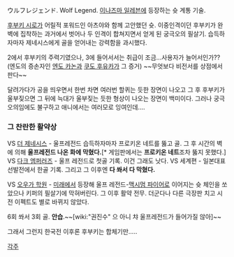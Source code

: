 ウルフレジェンド. Wolf Legend. [[이나즈마 일레븐]]에 등장하는 슛 계통 기술.

[[후부키 시로]]가 어릴적 포워드인 아츠야와 함께 고안했던 슛. 이중인격이던 후부키가 완벽에 집착하는 과거에서 벗어나 두 인격이 합쳐지면서 얻게 된 궁극오의 필살기. 습득하자마자 제네시스에게 골을 얻어내는 강력함을 과시했다.

2에서 후부키의 주력기였으나, 3에 들어서서는 취급이 조금...사용자가 늘어서인가?? (엔도의 증손자인 [[엔도 카논]]과 [[쿠도 후유카]]가 그 증거) ~~무엇보다 비전서를 상점에서 판다~~

달려가다가 공을 띄우면서 한번 차면 여러번 할퀴는 듯한 장면이 나오고 그 후 후부키가 울부짖으면 그 뒤에 늑대가 울부짖는 듯한 형상이 나오는 장면이 백미이다. 그러나 궁극오의임에도 불구하고 애니에서는 여러모로 잉여인데....

=== 그 찬란한 활약상 ===
VS [[더 제네시스]] - 울프레전드 습득하자마자 프로키온 네트를 뚫고 골. 그 후 시간의 벽에 의해 '''울프레전드 나온 화에 막혔다.'''[* 게임판에서는 '''프로키온 네트'''조차 뚫지 못했다.]
VS [[다크 엠퍼러즈]] - 울프 레전드로 첫골 기록. 이건 그래도 낫다.
VS 세계편 - 일본대표 선발전에서 한골 기록. 그리고 그 이후엔 '''다 쏴서 다 막혔다.'''

VS [[오우가 학원]] - [[미래]]에서 등장해 울프 레전드-[[맥시멈 파이어]]로 이어지는 슛 체인을 쏘았으나 키퍼의 필살기에 막혀버린다. 그 이후 활약 전무. 더군다나 다른 극장판 치고 시전 이펙트도 별로 바뀌지 않았다.

6회 쏴서 3회 골. '''안습'''.~~[wiki:"권진수" 으 아니 챠 울프레전드가 들어가질 않아]~~

그래서 그런지 한국전 이후론 후부키는 합체기만.....

[[각주]]

